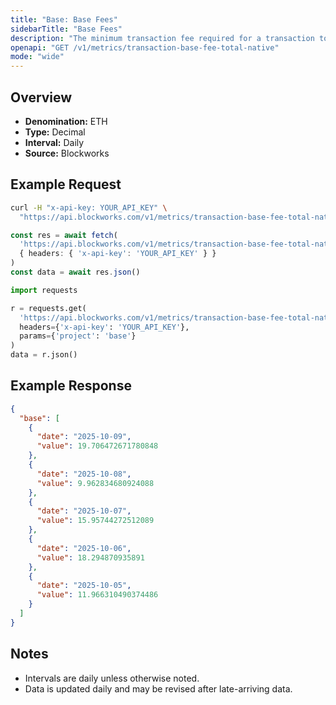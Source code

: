 ```yaml
---
title: "Base: Base Fees"
sidebarTitle: "Base Fees"
description: "The minimum transaction fee required for a transaction to be included in a block"
openapi: "GET /v1/metrics/transaction-base-fee-total-native"
mode: "wide"
---
```


## Overview

- **Denomination:** ETH
- **Type:** Decimal
- **Interval:** Daily
- **Source:** Blockworks

## Example Request

<CodeGroup>

```bash cURL
curl -H "x-api-key: YOUR_API_KEY" \
  "https://api.blockworks.com/v1/metrics/transaction-base-fee-total-native?project=base"
```

```typescript TypeScript
const res = await fetch(
  'https://api.blockworks.com/v1/metrics/transaction-base-fee-total-native?project=base',
  { headers: { 'x-api-key': 'YOUR_API_KEY' } }
)
const data = await res.json()
```

```python Python
import requests

r = requests.get(
  'https://api.blockworks.com/v1/metrics/transaction-base-fee-total-native',
  headers={'x-api-key': 'YOUR_API_KEY'},
  params={'project': 'base'}
)
data = r.json()
```

</CodeGroup>

## Example Response

```json
{
  "base": [
    {
      "date": "2025-10-09",
      "value": 19.706472671780848
    },
    {
      "date": "2025-10-08",
      "value": 9.962834680924088
    },
    {
      "date": "2025-10-07",
      "value": 15.95744272512089
    },
    {
      "date": "2025-10-06",
      "value": 18.294870935891
    },
    {
      "date": "2025-10-05",
      "value": 11.966310490374486
    }
  ]
}
```

## Notes
- Intervals are daily unless otherwise noted.
- Data is updated daily and may be revised after late-arriving data.
